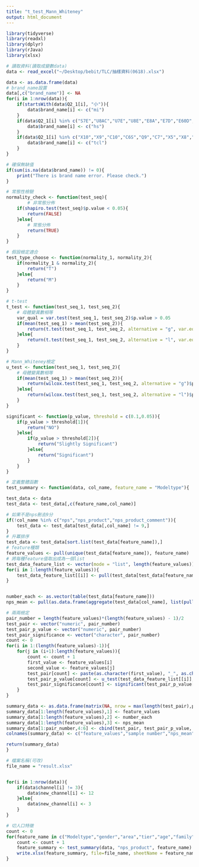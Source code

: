 ```yaml
---
title: "t_test_Mann_Whiteney"
output: html_document
---
```


```r

library(tidyverse)
library(readxl)
library(dplyr)
library(rJava)
library(xlsx)

# 讀取資料(讀取成變數data)
data <- read_excel("~/Desktop/bebit/TLC/抽樣資料(0618).xlsx")
```

```r
data <- as.data.frame(data)
# brand_name設置
data[,c("brand_name")] <- NA
for(i in 1:nrow(data)){
    if(startsWith(data$Q2_1[i], "小")){
        data$brand_name[i] <- c("mi")
    }
    if(data$Q2_1[i] %in% c("S7E","U8AC","U7E","U8E","E8A","E7D","E60D","U9E","E8D","A65E","A68E","A56E","U7A","S7","E5D","A52","A66E","A67E","T5D","E52A","E52D","A57E","E5A","E3D-PRO")){
        data$brand_name[i] <- c("hs")
    }
    if(data$Q2_1[i] %in% c("X10","X9","C10","C6S","Q9","C7","X5","X8","C8","C3","C66","Q6","P8","P9","C68","Q8","D10","V6","V6M","D8","T6","T6M","D6")){
        data$brand_name[i] <- c("tcl")
    }
}

# 確保無缺值
if(sum(is.na(data$brand_name)) != 0){
    print("There is brand name error. Please check.")
}

# 常態性檢驗
normality_check <- function(test_seq){
        # 非常態分佈
    if(shapiro.test(test_seq)$p.value < 0.05){
        return(FALSE)
    }else{
        # 常態分佈
        return(TRUE)
    }
}

# 假設檢定適合
test_type_choose <- function(normality_1, normality_2){
    if(normality_1 & normality_2){
        return("T")
    }else{
        return("M")
    }
}

# t-test
t_test <- function(test_seq_1, test_seq_2){
    # 母體變異數相等
    var_qual = var.test(test_seq_1, test_seq_2)$p.value > 0.05
    if(mean(test_seq_1) > mean(test_seq_2)){
        return(t.test(test_seq_1, test_seq_2, alternative = "g", var.equal = var_qual)$p.value)
    }else{
        return(t.test(test_seq_1, test_seq_2, alternative = "l", var.equal = var_qual)$p.value)
    }
}

# Mann_Whiteney檢定
u_test <- function(test_seq_1, test_seq_2){
    # 母體變異數相等
    if(mean(test_seq_1) > mean(test_seq_2)){
        return(wilcox.test(test_seq_1, test_seq_2, alternative = "g")$p.value)
    }else{
        return(wilcox.test(test_seq_1, test_seq_2, alternative = "l")$p.value)
    }
}

significant <- function(p_value, threshold = c(0.1,0.05)){
    if(p_value > threshold[1]){
        return("NO")
    }else{
        if(p_value > threshold[2]){
            return("Slightly Significant")
        }else{
            return("Significant")
        }
    }
}

# 定義整體函數
test_summary <- function(data, col_name, feature_name = "Modeltype"){

test_data <- data
test_data <- test_data[,c(feature_name,col_name)]

# 如果不是nps刪去9分
if(!col_name %in% c("nps","nps_product","nps_product_comment")){
    test_data <- test_data[test_data[,col_name] != 9,]
}
# 升冪排序
test_data <- test_data[sort.list(test_data[feature_name]),]
# feature種類
feature_values <- pull(unique(test_data[feature_name]), feature_name)
# 將每種feature值取出成為一個list
test_data_feature_list <- vector(mode = "list", length(feature_values))
for(i in 1:length(feature_values)){
    test_data_feature_list[[i]] <- pull(test_data[test_data[feature_name] == feature_values[i],][col_name], col_name)
}


number_each <- as.vector(table(test_data[feature_name]))
nps_mean <- pull(as.data.frame(aggregate(test_data[col_name], list(pull(test_data,feature_name)), mean)), col_name)

# 兩兩檢定
pair_number = length(feature_values)*(length(feature_values) - 1)/2
test_pair <- vector("numeric", pair_number)
test_pair_p_value <- vector("numeric", pair_number)
test_pair_significance <- vector("character", pair_number)
count <- 0
for(i in 1:(length(feature_values)-1)){
    for(j in (i+1):length(feature_values)){
        count <- count + 1
        first_value <- feature_values[i]
        second_value <- feature_values[j]
        test_pair[count] <- paste(as.character(first_value), "_", as.character(second_value), sep="")
        test_pair_p_value[count] <- u_test(test_data_feature_list[[i]], test_data_feature_list[[j]])
        test_pair_significance[count] <- significant(test_pair_p_value[count])
    }
}

summary_data <- as.data.frame(matrix(NA, nrow = max(length(test_pair),pair_number), ncol = 6))
summary_data[1:length(feature_values),1] <- feature_values
summary_data[1:length(feature_values),2] <- number_each
summary_data[1:length(feature_values),3] <- nps_mean
summary_data[1:pair_number,4:6] <- cbind(test_pair, test_pair_p_value, test_pair_significance)
colnames(summary_data) <- c("feature_values","sample number","nps_mean","pair_name","p_value","significance")

return(summary_data)
}

```

```r
# 檔案名稱(可改)
file_name = "result.xlsx"


for(i in 1:nrow(data)){
    if(data$channel[i] != 3){
        data$new_channel[i] <- 12 
    }else{
        data$new_channel[i] <- 3 
    }
}

# 切人口特徵
count <- 0
for(feature_name in c("Modeltype","gender","area","tier","age","family","lifetime","new_channel")){
    count <- count + 1
    feature_summary <- test_summary(data, "nps_product", feature_name)
    write.xlsx(feature_summary, file=file_name, sheetName = feature_name, append = (count != 1), row.names=FALSE, showNA = FALSE)
}


```
